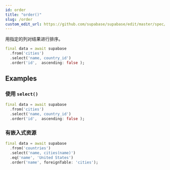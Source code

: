 ```yaml
---
id: order
title: "order()"
slug: /order
custom_edit_url: https://github.com/supabase/supabase/edit/master/spec/supabase_dart_v1.yml
---
```


用指定的列对结果进行排序。


```dart
final data = await supabase
  .from('cities')
  .select('name, country_id')
  .order('id',  ascending: false );
```


















## Examples

### 使用 `select()`



```dart
final data = await supabase
  .from('cities')
  .select('name, country_id')
  .order('id',  ascending: false );
```

### 有嵌入式资源



```dart
final data = await supabase
  .from('countries')
  .select('name, cities(name)')
  .eq('name', 'United States')
  .order('name', foreignTable: 'cities');
```